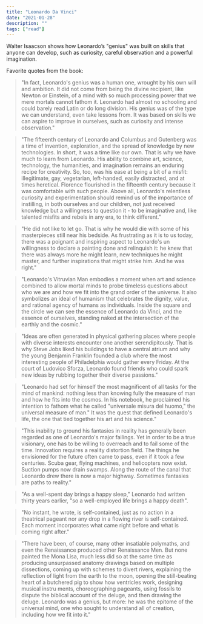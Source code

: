 ```yaml
---
title: "Leonardo Da Vinci"
date: "2021-01-28"
description: ""
tags: ["read"]
---
```


Walter Isaacson shows how Leonardo’s "genius" was built on skills that anyone can develop, such as curiosity, careful observation and a powerful imagination.

Favorite quotes from the book:

> "In fact, Leonardo's genius was a human one, wrought by his own will and ambition. It did not come from being the divine recipient, like Newton or Einstein, of a mind with so much processing power that we mere mortals cannot fathom it. Leonardo had almost no schooling and could barely read Latin or do long division. His genius was of the type we can understand, even take lessons from. It was based on skills we can aspire to improve in ourselves, such as curiosity and intense observation."

> "The fifteenth century of Leonardo and Columbus and Gutenberg was a time of invention, exploration, and the spread of knowledge by new technologies. In short, it was a time like our own. That is why we have much to learn from Leonardo. His ability to combine art, science, technology, the humanities, and imagination remains an enduring recipe for creativity. So, too, was his ease at being a bit of a misfit: illegitimate, gay, vegetarian, left-handed, easily distracted, and at times heretical. Florence flourished in the fifteenth century because it was comfortable with such people. Above all, Leonardo's relentless curiosity and experimentation should remind us of the importance of instilling, in both ourselves and our children, not just received knowledge but a willingness to question it - to be imaginative and, like talented misfits and rebels in any era, to think different."

> "He did not like to let go. That is why he would die with some of his masterpieces still near his bedside. As frustrating as it is to us today, there was a poignant and inspiring aspect to Leonardo's un willingness to declare a painting done and relinquish it: he knew that there was always more he might learn, new techniques he might master, and further inspirations that might strike him. And he was right."

> "Leonardo's Vitruvian Man embodies a moment when art and science combined to allow mortal minds to probe timeless questions about who we are and how we fit into the grand order of the universe. It also symbolizes an ideal of humanism that celebrates the dignity, value, and rational agency of humans as individuals. Inside the square and the circle we can see the essence of Leonardo da Vinci, and the essence of ourselves, standing naked at the intersection of the earthly and the cosmic."

> "Ideas are often generated in physical gathering places where people with diverse interests encounter one another serendipitously. That is why Steve Jobs liked his buildings to have a central atrium and why the young Benjamin Franklin founded a club where the most interesting people of Philadelphia would gather every Friday. At the court of Ludovico Sforza, Leonardo found friends who could spark new ideas by rubbing together their diverse passions."

> "Leonardo had set for himself the most magnificent of all tasks for the mind of mankind: nothing less than knowing fully the measure of man and how he fits into the cosmos. In his notebook, he proclaimed his intention to fathom what he called "universale misura del huomo," the universal measure of man." It was the quest that defined Leonardo's life, the one that tied together his art and his science."

> "This inability to ground his fantasies in reality has generally been regarded as one of Leonardo's major failings. Yet in order to be a true visionary, one has to be willing to overreach and to fail some of the time. Innovation requires a reality distortion field. The things he envisioned for the future often came to pass, even if it took a few centuries. Scuba gear, flying machines, and helicopters now exist. Suction pumps now drain swamps. Along the route of the canal that Leonardo drew there is now a major highway. Sometimes fantasies are paths to reality."

> "As a well-spent day brings a happy sleep," Leonardo had written thirty years earlier, "so a well-employed life brings a happy death".

> "No instant, he wrote, is self-contained, just as no action in a theatrical pageant nor any drop in a flowing river is self-contained. Each moment incorporates what came right before and what is coming right after."

> "There have been, of course, many other insatiable polymaths, and even the Renaissance produced other Renaissance Men. But none painted the Mona Lisa, much less did so at the same time as producing unsurpassed anatomy drawings based on multiple dissections, coming up with schemes to divert rivers, explaining the reflection of light from the earth to the moon, opening the still-beating heart of a butchered pig to show how ventricles work, designing musical instru ments, choreographing pageants, using fossils to dispute the biblical account of the deluge, and then drawing the deluge. Leonardo was a genius, but more: he was the epitome of the universal mind, one who sought to understand all of creation, including how we fit into it."
